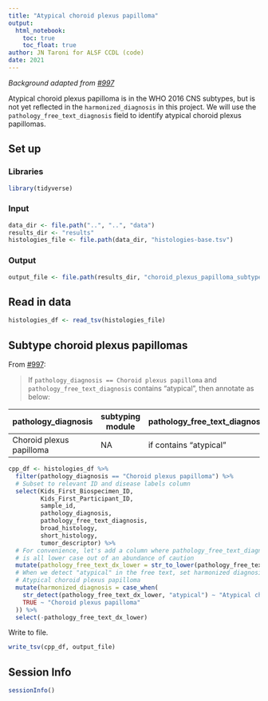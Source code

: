 ```yaml
---
title: "Atypical choroid plexus papilloma"
output: 
  html_notebook:
    toc: true
    toc_float: true
author: JN Taroni for ALSF CCDL (code)
date: 2021
---
```


_Background adapted from [#997](https://github.com/AlexsLemonade/OpenPBTA-analysis/issues/997)_

Atypical choroid plexus papilloma is in the WHO 2016 CNS subtypes, but is not yet reflected in the `harmonized_diagnosis` in this project. 
We will use the `pathology_free_text_diagnosis` field to identify atypical choroid plexus papillomas.

## Set up

### Libraries

```r
library(tidyverse)
```

### Input

```r
data_dir <- file.path("..", "..", "data")
results_dir <- "results"
histologies_file <- file.path(data_dir, "histologies-base.tsv")
```

### Output

```r
output_file <- file.path(results_dir, "choroid_plexus_papilloma_subtypes.tsv")
```

## Read in data

```r
histologies_df <- read_tsv(histologies_file)
```

## Subtype choroid plexus papillomas

From [#997](https://github.com/AlexsLemonade/OpenPBTA-analysis/issues/997):

> If `pathology_diagnosis == Choroid plexus papilloma` and `pathology_free_text_diagnosis` contains "atypical", then annotate as below:

pathology_diagnosis | subtyping module | pathology_free_text_diagnosis | broad_histology | short_histology | harmonized_diagnosis
-- | -- | -- | -- | -- | --
Choroid plexus papilloma | NA | if contains "atypical" | Choroid plexus tumor | Choroid plexus tumor | Atypical choroid plexus papilloma

```r
cpp_df <- histologies_df %>%
  filter(pathology_diagnosis == "Choroid plexus papilloma") %>%
  # Subset to relevant ID and disease labels column
  select(Kids_First_Biospecimen_ID,
         Kids_First_Participant_ID,
         sample_id,
         pathology_diagnosis,
         pathology_free_text_diagnosis,
         broad_histology,
         short_histology,
         tumor_descriptor) %>%
  # For convenience, let's add a column where pathology_free_text_diagnosis
  # is all lower case out of an abundance of caution
  mutate(pathology_free_text_dx_lower = str_to_lower(pathology_free_text_diagnosis)) %>%
  # When we detect "atypical" in the free text, set harmonized diagnosis to 
  # Atypical choroid plexus papilloma
  mutate(harmonized_diagnosis = case_when(
    str_detect(pathology_free_text_dx_lower, "atypical") ~ "Atypical choroid plexus papilloma",
    TRUE ~ "Choroid plexus papilloma"
  )) %>%
  select(-pathology_free_text_dx_lower)
```

Write to file.

```r
write_tsv(cpp_df, output_file)
```

## Session Info

```r
sessionInfo()
```

